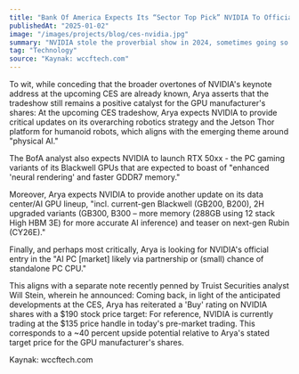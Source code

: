 ```yaml
---
title: "Bank Of America Expects Its “Sector Top Pick” NVIDIA To Officially Announce Its Entry In The AI PC Market At The Upcoming CES"
publishedAt: "2025-01-02"
image: "/images/projects/blog/ces-nvidia.jpg"
summary: "NVIDIA stole the proverbial show in 2024, sometimes going so far as to cushion the entire market via the relentless rise in its market capitalization. Now, it seems that the GPU maker is on course to repeat the stellar notes of its 2024 performance, as per the tidbits that can be gleaned from the latest investment note penned by Bank of America (BofA) analyst Vivek Arya."
tag: "Technology"
source: "Kaynak: wccftech.com"
---
```


To wit, while conceding that the broader overtones of NVIDIA's keynote address at the upcoming CES are already known, Arya asserts that the tradeshow still remains a positive catalyst for the GPU manufacturer's shares: At the upcoming CES tradeshow, Arya expects NVIDIA to provide critical updates on its overarching robotics strategy and the Jetson Thor platform for humanoid robots, which aligns with the emerging theme around "physical AI."

The BofA analyst also expects NVIDIA to launch RTX 50xx - the PC gaming variants of its Blackwell GPUs that are expected to boast of "enhanced 'neural rendering' and faster GDDR7 memory."

Moreover, Arya expects NVIDIA to provide another update on its data center/AI GPU lineup, "incl. current-gen Blackwell (GB200, B200), 2H upgraded variants (GB300, B300 – more memory (288GB using 12 stack High HBM 3E) for more accurate AI inference) and teaser on next-gen Rubin (CY26E)."

Finally, and perhaps most critically, Arya is looking for NVIDIA's official entry in the "AI PC [market] likely via partnership or (small) chance of standalone PC CPU."

This aligns with a separate note recently penned by Truist Securities analyst Will Stein, wherein he announced: Coming back, in light of the anticipated developments at the CES, Arya has reiterated a 'Buy' rating on NVIDIA shares with a $190 stock price target: For reference, NVIDIA is currently trading at the $135 price handle in today's pre-market trading. This corresponds to a ~40 percent upside potential relative to Arya's stated target price for the GPU manufacturer's shares.




Kaynak: wccftech.com